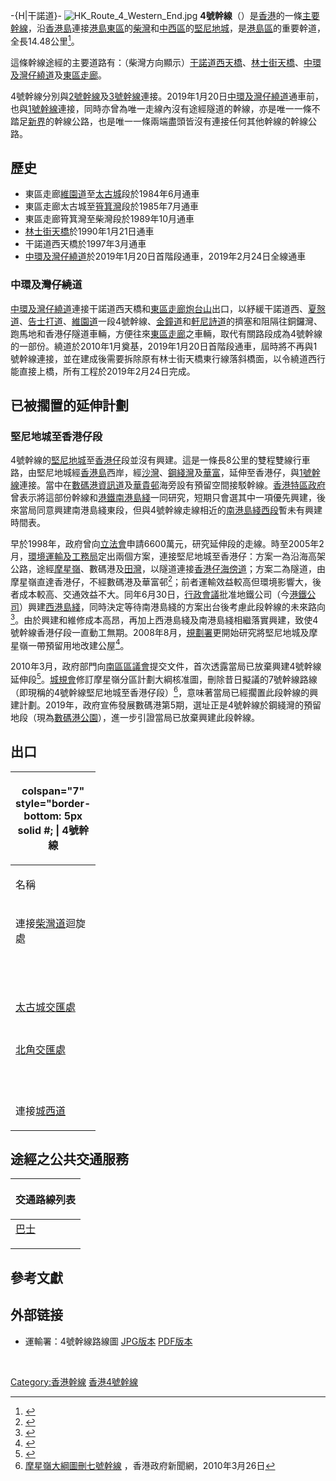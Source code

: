 -{H|干諾道}-
{{Infobox road2
| country = HKG
| name = 4號幹線
| type = route
| route = 4
| map = HK Route4 map.svg
| map_notes = 4號幹線示意圖
| length_km = 14.48
| established = 2019年2月24日早上7時（全線通車）
| history = 1981年東區走廊動工建造
| terminus_a = [[香港島|香港島]][[東區_(香港)|東區]][[柴灣|柴灣]]
| junction = 16個出口
| direction_a = 東
| terminus_b = 香港島[[中西區_(香港)|中西區]][[堅尼地城|堅尼地城]]
| direction_b = 西
}}
[[File:HK_Route_4_Western_End.jpg|right]]
'''4號幹線'''（{{lang-en|'''Route 4'''}}）是[[香港|香港]]的一條[[香港幹線編號系統|主要幹線]]，沿[[香港島|香港島]]連接[[東區_(香港)|港島東區]]的[[柴灣|柴灣]]和[[中西區_(香港)|中西區]]的[[堅尼地城|堅尼地城]]，是[[香港島|港島區]]的重要幹道，全長14.48公里<ref>{{Cite web |url=https://www.google.com.hk/maps/dir/22.28689,114.1316934/22.2869902,114.1544322/22.2636577,114.2378517/@22.2789628,114.1854546,12z/data=!4m2!4m1!3e0?hl=zh-TW |title=存档副本 |accessdate=2019-02-03 |archive-date=2019-02-04 |archive-url=https://web.archive.org/web/20190204014651/https://www.google.com.hk/maps/dir/22.28689,114.1316934/22.2869902,114.1544322/22.2636577,114.2378517/@22.2789628,114.1854546,12z/data=!4m2!4m1!3e0?hl=zh-TW |dead-url=no }}</ref>。

這條幹線途經的主要道路有：（柴灣方向顯示）[[干諾道|干諾道西天橋]]、[[林士街天橋|林士街天橋]]、[[中環及灣仔繞道|中環及灣仔繞道]]及[[東區走廊|東區走廊]]。

4號幹線分別與[[2號幹線|2號幹線]]及[[3號幹線|3號幹線]]連接。2019年1月20日[[中環及灣仔繞道|中環及灣仔繞道]]通車前，也與[[1號幹線|1號幹線]]連接，同時亦曾為唯一走線內沒有途經隧道的幹線，亦是唯一一條不踏足[[新界|新界]]的幹線公路，也是唯一一條兩端盡頭皆沒有連接任何其他幹線的幹線公路。

==歷史==
* 東區走廊[[維園道|維園道]]至[[太古城|太古城]]段於1984年6月通車
* 東區走廊太古城至[[筲箕灣|筲箕灣]]段於1985年7月通車
* 東區走廊筲箕灣至柴灣段於1989年10月通車
* [[林士街天橋|林士街天橋]]於1990年1月21日通車
* 干諾道西天橋於1997年3月通車
* [[中環及灣仔繞道|中環及灣仔繞道]]於2019年1月20日首階段通車，2019年2月24日全線通車

===中環及灣仔繞道===
{{main|中環及灣仔繞道}}
[[中環及灣仔繞道|中環及灣仔繞道]]連接干諾道西天橋和[[東區走廊|東區走廊]][[炮台山|炮台山]]出口，以紓緩干諾道西、[[夏慤道|夏慤道]]、[[告士打道|告士打道]]、[[維園道|維園道]]一段4號幹線、[[金鐘道|金鐘道]]和[[軒尼詩道|軒尼詩道]]的擠塞和阻隔往銅鑼灣、跑馬地和香港仔隧道車輛，方便往來[[東區走廊|東區走廊]]之車輛，取代有關路段成為4號幹線的一部份。繞道於2010年1月奠基，2019年1月20日首階段通車，屆時將不再與1號幹線連接，並在建成後需要拆除原有林士街天橋東行線落斜橋面，以令繞道西行能直接上橋，所有工程於2019年2月24日完成。

==已被擱置的延伸計劃== 
===堅尼地城至香港仔段===
4號幹線的[[堅尼地城|堅尼地城]]至[[香港仔|香港仔]]段並沒有興建。這是一條長8公里的雙程雙線行車路，由堅尼地城經[[香港島|香港島]]西岸，經[[沙灣_(香港)|沙灣]]、[[鋼綫灣|鋼綫灣]]及[[華富邨|華富]]，延伸至香港仔，與[[1號幹線|1號幹線]]連接。當中在[[數碼港|數碼港]][[資訊道|資訊道]]及[[華貴邨|華貴邨]]海旁設有預留空間接駁幹線。[[香港特區政府|香港特區政府]]曾表示將這部份幹線和[[港鐵|港鐵]][[南港島綫|南港島綫]]一同研究，短期只會選其中一項優先興建，後來當局同意興建南港島綫東段，但與4號幹線走線相近的[[南港島綫西段|南港島綫西段]]暫未有興建時間表。

早於1998年，政府曾向[[香港立法會|立法會]]申請6600萬元，研究延伸段的走線。時至2005年2月，[[環境運輸及工務局|環境運輸及工務局]]定出兩個方案，連接堅尼地城至香港仔：方案一為沿海高架公路，途經[[摩星嶺|摩星嶺]]、數碼港及[[田灣|田灣]]，以隧道連接[[香港仔海傍道|香港仔海傍道]]；方案二為隧道，由摩星嶺直達香港仔，不經數碼港及華富邨<ref>{{cite news |title=四號幹線港府未拍板 |url=http://orientaldaily.on.cc/archive/20050222/new/new_a76cnt.html |accessdate=2020-11-25 |work=[[東方日報_(香港)|東方日報]] |date=2005-02-22}}</ref>；前者運輸效益較高但環境影響大，後者成本較高、交通效益不大。同年6月30日，[[香港特別行政區行政會議|行政會議]]批准地鐵公司（今[[港鐵公司|港鐵公司]]）興建[[港島綫西延|西港島綫]]，同時決定等待南港島綫的方案出台後考慮此段幹線的未來路向<ref>{{cite news |title=按規劃定南港島線 |work=[[信報財經新聞|信報財經新聞]] |date=2005-07-01}}</ref>。由於興建和維修成本高昂，再加上西港島綫及南港島綫相繼落實興建，致使4號幹線香港仔段一直動工無期。2008年8月，[[規劃署|規劃署]]更開始研究將堅尼地城及摩星嶺一帶預留用地改建公屋<ref>{{cite news |title=四號幹線用地或建公屋 |work=[[太陽報_(香港)|太陽報]] |date=2008-08-20}}</ref>。

2010年3月，政府部門向[[南區區議會|南區區議會]]提交文件，首次透露當局已放棄興建4號幹線延伸段<ref>{{cite news |title=南港島線拍板興建 四號幹線無聲擱置 |work=[[明報|明報]] |date=2010-03-18}}</ref>。[[城規會|城規會]]修訂摩星嶺分區計劃大綱核准圖，刪除昔日擬議的7號幹線路線（即現稱的4號幹線堅尼地城至香港仔段）<ref>[http://archive.news.gov.hk/isd/ebulletin/tc/category/infrastructureandlogistics/100326/html/100326tc06009.htm 摩星嶺大綱圖刪七號幹線] {{Wayback|url=http://archive.news.gov.hk/isd/ebulletin/tc/category/infrastructureandlogistics/100326/html/100326tc06009.htm |date=20101213121046 }}，香港政府新聞網，2010年3月26日</ref>，意味著當局已經擱置此段幹線的興建計劃。2019年，政府宣佈發展數碼港第5期，選址正是4號幹線於鋼綫灣的預留地段（現為[[數碼港公園|數碼港公園]]），進一步引證當局已放棄興建此段幹線。

==出口==
{| class="wikitable" style="width:auto;margin:0.5em auto;font-size:95%;text-align:center;"
! colspan="7"  style="border-bottom: 5px solid #{{Hkroutecolor|4}}; |{{香港幹線標誌|4|size=24px|valign=middle}} 4號幹線
|- style="text-align:center;"
! rowspan="2" width="90" | 名稱
! colspan="3" | 往[[堅尼地城|堅尼地城]]方向 !! colspan="3" | 往[[柴灣|柴灣]]方向
|- style="text-align:center;"
! width=30 | 編號 
! width="170" | 連接道路!! width="170" | 前往地區 !! width=170 | 前往地區 
! width="170" | 連接道路!! width="30" | 編號
|- style="text-align:center;"
! colspan="7" | 連接[[柴灣道|柴灣道]]迴旋處
|-
|
| 1A 
|[[寧富街|寧富街]]
|[[利眾街|利眾街]]|| 
| ||
|-
|
| 2 
|[[東區醫院|東區醫院]]內之[[私家路|私家路]]
|[[東區醫院|東區醫院]] || [[杏花邨|杏花邨]]、[[小西灣|小西灣]] 
|[[永泰道|永泰道]]
| 2
|-
|
| 2A 
|rowspan=2|[[東喜道|東喜道]]
|[[愛秩序灣|愛秩序灣]]、[[阿公岩|阿公岩]] || 
| ||
|-
|
| 2B 
|[[筲箕灣|筲箕灣]] || 
| ||
|-
|
| 
| ||  || [[石澳|石澳]]、[[東區醫院|東區醫院]]
|[[柴灣道|柴灣道]]
| 3A
|-
|
| 
| ||  || [[筲箕灣|筲箕灣]]、[[愛秩序灣|愛秩序灣]]
|[[東喜道|東喜道]]
| 3B
|-
|
| rowspan=2 | 
| || rowspan="2" |  || [[康山|康山]] 
|[[康安街|康安街]]
| rowspan="2" | 3C
|-
|
|
| [[西灣河|西灣河]]、[[太古城|太古城]]
|[[愛信道|愛信道]]
|-
|[[太古城交匯處|太古城交匯處]]
| 4 
|[[太古灣道|太古灣道]]
|colspan=2|[[太古城|太古城]]
|[[太古灣道|太古灣道]]
| 4
|-
|
| 5 
|[[東區海底隧道|東區海底隧道]] {{香港幹線標誌|2}}
|colspan=2|[[藍田_(香港)|九龍（東）]]
|[[東區海底隧道|東區海底隧道]] {{香港幹線標誌|2}}
| 5
|-
|[[北角交匯處|北角交匯處]]
| 6 
|[[民康街|民康街]]、[[渣華道|渣華道]]
|[[北角|北角]] || [[鰂魚涌|鰂魚涌]] 
|[[渣華道|渣華道]]
| 6
|-
|
| 
| ||  ||[[北角|北角]]
|[[糖水道|糖水道]]
| 6A
|-
|
| 6B 
|[[東區走廊|東區走廊]]
|[[銅鑼灣|銅鑼灣]]、[[九龍|九龍 (中)]]、[[中環|中區]] (經[[告士打道|告士打道]])|| 
| ||
|-
|
| 7 
|[[龍景街|龍景街]]
|[[灣仔北|灣仔（北）]]、半山區及金鐘|| [[灣仔北|灣仔（北）]]及銅鑼灣
|[[博覽道|博覽道]]
| 7
|-
|
| 8 
|[[民照街|民照街]]
|[[中環|中區]]、[[香港站|機場快綫站]]及上環||[[中環|中區]]及金鐘
|[[民寶街|民寶街]]
| 8
|-
|
| 8A 
|[[干諾道|干諾道西]]
|[[西營盤|西營盤]]、[[薄扶林|薄扶林]] || 
| ||
|-
|
| 9 
|[[西區海底隧道|西區海底隧道]] {{香港幹線標誌|3}}
|[[西九龍|九龍（西)]]、[[香港國際機場|機場]]、[[香港迪士尼樂園|迪士尼]]||[[西九龍|九龍（西)]]
|[[西區海底隧道|西區海底隧道]] {{香港幹線標誌|3}}
| 9
|- style="text-align:center;"
! colspan="7" | 連接[[城西道|城西道]]
|}

== 途經之公共交通服務 ==
{| class="mw-collapsible mw-collapsed wikitable" style="background:white; margin: 0 auto; width: auto;"  
! 交通路線列表
|-
|
;[[香港巴士|巴士]]
{{港島巴士簡單列表|2R|2X|5X|8|8P|8R|8S|8X|18P|18X|19|33X|49X|77X|82X|85|85P|88X|99X|720|720A|720P|720X|722|780|780P|788|789|N8|N8P}}
{{過海隧道巴士簡單列表|101X|102P|106A|106P|107P|110|118|118P|302|302A|307|307A|307P|373|601|601P|603|603A|603P|603S|606|606A|606X|608|613|613|619|619P|619X|621|641|671|671X|673|673P|678|679|680|680A|680B|680P|680X|681|681P|682|682A|682B|682C|682P|682X|686|690|690P|694|933|948E|960A|960B|960X|962C|962E|967X|968X|969C|969P|969X|976|982C|988|989|N118|N307|N601|N603|N619|N680|N691|X962}}
{{大嶼山巴士簡單列表|A12|A17|NA12}}
{{新界居民巴士簡單列表|NR338}}
{{港島專線小巴簡單列表|8X|10P|22X|28|31X|54}}
|}

==參考文獻==
{{reflist}}

==外部链接==
{{commonscat|Route 4, Hong Kong}}
* 運輸署：4號幹線路線圖 [http://www.td.gov.hk/mini_site/hksrens/2008/TC/images/Route4.jpg JPG版本] {{Wayback|url=http://www.td.gov.hk/mini_site/hksrens/2008/TC/images/Route4.jpg |date=20160304191013 }} [http://www.td.gov.hk/mini_site/hksrens/2008/TC/images/Route4.pdf PDF版本] {{Wayback|url=http://www.td.gov.hk/mini_site/hksrens/2008/TC/images/Route4.pdf |date=20160304200325 }}
<br>
{{香港幹線路線 
| 模板名稱 = 香港4號幹線
| 標誌 = HK Route4.svg
| 名稱 = 香港4號幹線
| 代表色 = #B58B25
| 道路列表 =  [[東區走廊|東區走廊]] - [[中環灣仔繞道|中環及灣仔繞道]]  - [[林士街天橋|林士街天橋]]－[[干諾道|干諾道西天橋]]
}}
{{香港幹線}}

[[Category:香港幹線|Category:香港幹線]]
[[Category:香港4號幹線|]]